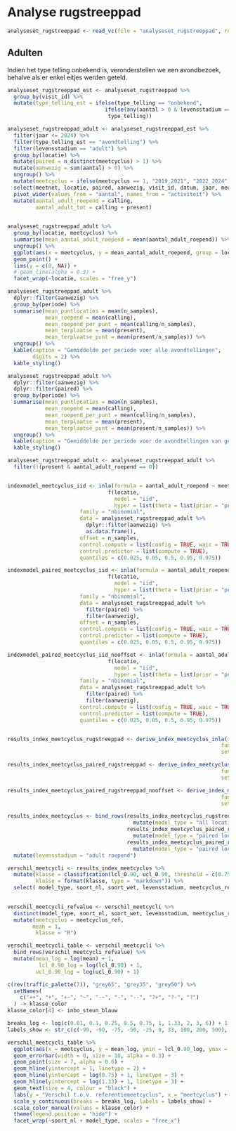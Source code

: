 # Analyse rugstreeppad

```r

analyseset_rugstreeppad <- read_vc(file = "analyseset_rugstreeppad", root = "../output/analyseset")

```

## Adulten

Indien het type telling onbekend is, veronderstellen we een avondbezoek, behalve als er enkel eitjes werden geteld.

```r
analyseset_rugstreeppad_est <- analyseset_rugstreeppad %>%
  group_by(visit_id) %>%
  mutate(type_telling_est = ifelse(type_telling == "onbekend",
                               ifelse(any(aantal > 0 & levensstadium == "egg"), "dagtelling", "avondtelling"),
                                type_telling))

```

```r
analyseset_rugstreeppad_adult <- analyseset_rugstreeppad_est %>%
  filter(jaar <= 2024) %>%
  filter(type_telling_est == "avondtelling") %>%
  filter(levensstadium == "adult") %>%
  group_by(locatie) %>%
  mutate(paired = n_distinct(meetcyclus) > 1) %>%
  mutate(aanwezig = sum(aantal) > 0) %>%
  ungroup() %>%
  mutate(meetcyclus = ifelse(meetcyclus == 1, "2019_2021", "2022_2024")) %>%
  select(meetnet, locatie, paired, aanwezig, visit_id, datum, jaar, meetcyclus, periode, type_telling, n_samples, activiteit, aantal, soort_nl, soort_wet) %>%
  pivot_wider(values_from = "aantal", names_from = "activiteit") %>%
  mutate(aantal_adult_roepend = calling,
         aantal_adult_tot = calling + present)
  
```

```r
analyseset_rugstreeppad_adult %>%
  group_by(locatie, meetcyclus) %>%
  summarise(mean_aantal_adult_roepend = mean(aantal_adult_roepend)) %>%
  ungroup() %>%
  ggplot(aes(x = meetcyclus, y = mean_aantal_adult_roepend, group = locatie)) +
  geom_point() +
  lims(y = c(0, NA)) +
  # geom_line(alpha = 0.3) +
  facet_wrap(~locatie, scales = "free_y")
```


```r
analyseset_rugstreeppad_adult %>%
  dplyr::filter(aanwezig) %>%
  group_by(periode) %>%
  summarise(mean_puntlocaties = mean(n_samples),
            mean_roepend = mean(calling),
            mean_roepend_per_punt = mean(calling/n_samples),
            mean_terplaatse = mean(present),
            mean_terplaatse_punt = mean(present/n_samples)) %>%
  ungroup() %>%
  kable(caption = "Gemiddelde per periode voor alle avondtellingen",
        digits = 2) %>%
  kable_styling()
```

```r
analyseset_rugstreeppad_adult %>%
  dplyr::filter(aanwezig) %>%
  dplyr::filter(paired) %>%
  group_by(periode) %>%
  summarise(mean_puntlocaties = mean(n_samples),
            mean_roepend = mean(calling),
            mean_roepend_per_punt = mean(calling/n_samples),
            mean_terplaatse = mean(present),
            mean_terplaatse_punt = mean(present/n_samples)) %>%
  ungroup() %>% 
  kable(caption = "Gemiddelde per periode voor de avondtellingen van gepaarde locaties", digits = 2) %>%
  kable_styling()
```


```r

analyseset_rugstreeppad_adult <- analyseset_rugstreeppad_adult %>%
  filter(!(present & aantal_adult_roepend == 0))


indexmodel_meetcyclus_iid <- inla(formula = aantal_adult_roepend ~ meetcyclus + 
                                f(locatie, 
                                  model = "iid", 
                                  hyper = list(theta = list(prior = "pc.prec", param = c(1, 0.05)))),
                       family = "nbinomial",
                       data = analyseset_rugstreeppad_adult %>%
                         dplyr::filter(aanwezig) %>%
                         as.data.frame(),
                       offset = n_samples,
                       control.compute = list(config = TRUE, waic = TRUE),
                       control.predictor = list(compute = TRUE),
                       quantiles = c(0.025, 0.05, 0.5, 0.95, 0.975))

indexmodel_paired_meetcyclus_iid <- inla(formula = aantal_adult_roepend ~ meetcyclus + 
                                f(locatie, 
                                  model = "iid", 
                                  hyper = list(theta = list(prior = "pc.prec", param = c(1, 0.05)))),
                       family = "nbinomial",
                       data = analyseset_rugstreeppad_adult %>%
                         filter(paired) %>%
                         filter(aanwezig),
                       offset = n_samples,
                       control.compute = list(config = TRUE, waic = TRUE),
                       control.predictor = list(compute = TRUE),
                       quantiles = c(0.025, 0.05, 0.5, 0.95, 0.975))

indexmodel_paired_meetcyclus_iid_nooffset <- inla(formula = aantal_adult_roepend ~ meetcyclus + 
                                f(locatie, 
                                  model = "iid", 
                                  hyper = list(theta = list(prior = "pc.prec", param = c(1, 0.05)))),
                       family = "nbinomial",
                       data = analyseset_rugstreeppad_adult %>%
                         filter(paired) %>%
                         filter(aanwezig),
                       control.compute = list(config = TRUE, waic = TRUE),
                       control.predictor = list(compute = TRUE),
                       quantiles = c(0.025, 0.05, 0.5, 0.95, 0.975))


results_index_meetcyclus_rugstreeppad <- derive_index_meetcyclus_inla(indexmodel_nbinom_inla = indexmodel_meetcyclus_iid, 
                                                                    function_eval = function(...) {exp(meetcyclus2022_2024)}, 
                                                                    set_seed =  21354)

results_index_meetcyclus_paired_rugstreeppad <- derive_index_meetcyclus_inla(indexmodel_nbinom_inla = indexmodel_paired_meetcyclus_iid, 
                                                                    function_eval = function(...) {exp(meetcyclus2022_2024)}, 
                                                                    set_seed =  21354)

results_index_meetcyclus_paired_rugstreeppad_nooffset <- derive_index_meetcyclus_inla(indexmodel_nbinom_inla = indexmodel_paired_meetcyclus_iid_nooffset, 
                                                                    function_eval = function(...) {exp(meetcyclus2022_2024)}, 
                                                                    set_seed =  21354)
```

```r

results_index_meetcyclus <- bind_rows(results_index_meetcyclus_rugstreeppad %>% 
                                        mutate(model_type = "all locations + offset"),
                                      results_index_meetcyclus_paired_rugstreeppad %>% 
                                        mutate(model_type = "paired locations + offset"),
                                      results_index_meetcyclus_paired_rugstreeppad_nooffset %>% 
                                        mutate(model_type = "paired locations, no offset")) %>%
  mutate(levensstadium = "adult roepend")

verschil_meetcycli <- results_index_meetcyclus %>%
  mutate(klasse = classification(lcl_0.90, ucl_0.90, threshold = c(0.75, 1.33), reference = 1),
         klasse = format(klasse, type = "markdown")) %>%
  select( model_type, soort_nl, soort_wet, levensstadium, meetcyclus_ref, meetcyclus, klasse, mean, lcl_0.90, ucl_0.90) 
  
```

```r
verschil_meetcycli_refvalue <- verschil_meetcycli %>%
  distinct(model_type, soort_nl, soort_wet, levensstadium, meetcyclus_ref) %>%
  mutate(meetcyclus = meetcyclus_ref,
        mean = 1,
         klasse = "R") 

verschil_meetcycli_table <- verschil_meetcycli %>%
  bind_rows(verschil_meetcycli_refvalue) %>%
  mutate(mean_log = log(mean) + 1,
          lcl_0.90_log = log(lcl_0.90) + 1,
         ucl_0.90_log = log(ucl_0.90) + 1)

```


```r
c(rev(traffic_palette(7)), "grey65", "grey35", "grey50") %>%
  setNames(
    c("++", "+", "+~", "~", "-~", "-", "--", "?+", "?-", "?")
  ) -> klasse_color
klasse_color[4] <- inbo_steun_blauw

breaks_log <- log(c(0.01, 0.1, 0.25, 0.5, 0.75, 1, 1.33, 2, 3, 6)) + 1
labels_show <- str_c(c(-99, -90, -75, -50, -25, 0, 33, 100, 200, 500), " %")

verschil_meetcycli_table %>%
  ggplot(aes(x = meetcyclus, y = mean_log, ymin = lcl_0.90_log, ymax = ucl_0.90_log, label = klasse)) +
  geom_errorbar(width = 0, size = 10, alpha = 0.3) +
  geom_point(size = 7, alpha = 0.6) +
  geom_hline(yintercept = 1, linetype = 2) +
  geom_hline(yintercept = log(0.75) + 1, linetype = 3) +
  geom_hline(yintercept = log(1.33) + 1, linetype = 3) +
  geom_text(size = 4, colour = "black") +
  labs(y = "Verschil t.o.v. referentiemeetcyclus", x = "meetcyclus") +
  scale_y_continuous(breaks = breaks_log, labels = labels_show) +
  scale_color_manual(values = klasse_color) +
  theme(legend.position = "hide") +
  facet_wrap(~soort_nl + model_type, scales = "free_x")
```

